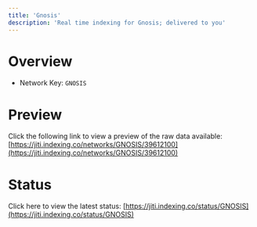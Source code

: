 ```yaml
---
title: 'Gnosis'
description: 'Real time indexing for Gnosis; delivered to you'
---
```


# Overview
- Network Key: `GNOSIS`

# Preview
Click the following link to view a preview of the raw data available: [https://jiti.indexing.co/networks/GNOSIS/39612100](https://jiti.indexing.co/networks/GNOSIS/39612100)

# Status
Click here to view the latest status: [https://jiti.indexing.co/status/GNOSIS](https://jiti.indexing.co/status/GNOSIS)
